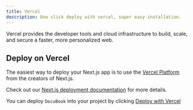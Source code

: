 ```yaml
---
title: Vercel
description: One click deploy with vercel, super easy installation.
---
```


Vercel provides the developer tools and cloud infrastructure to build, scale, and secure a faster, more personalized web.

## Deploy on Vercel

The easiest way to deploy your Next.js app is to use the [Vercel Platform](https://vercel.com/new?utm_medium=default-template&filter=next.js&utm_source=create-next-app&utm_campaign=create-next-app-readme) from the creators of Next.js.

Check out our [Next.js deployment documentation](https://nextjs.org/docs/deployment) for more details.

You can deploy `DocuBook` into your project by clicking [Deploy with Vercel](https://vercel.com/import/project?template=https://github.com/mywildancloud/docubook)
